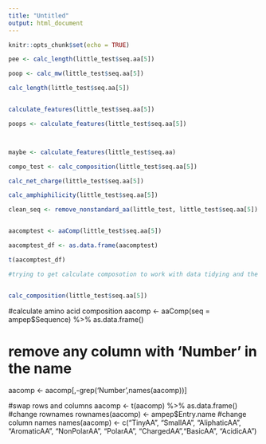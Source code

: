 ```yaml
---
title: "Untitled"
output: html_document
---
```


```r
knitr::opts_chunk$set(echo = TRUE)
```

```r
pee <- calc_length(little_test$seq.aa[5])

poop <- calc_mw(little_test$seq.aa[5])

calc_length(little_test$seq.aa[5])


calculate_features(little_test$seq.aa[5])

poops <- calculate_features(little_test$seq.aa[5])



maybe <- calculate_features(little_test$seq.aa)

compo_test <- calc_composition(little_test$seq.aa[5])

calc_net_charge(little_test$seq.aa[5])

calc_amphiphilicity(little_test$seq.aa[5])

clean_seq <- remove_nonstandard_aa(little_test, little_test$seq.aa[5])


aacomptest <- aaComp(little_test$seq.aa[5])

aacomptest_df <- as.data.frame(aacomptest)

t(aacomptest_df)

#trying to get calculate composotion to work with data tidying and the remove nonstandard aa function. Neither work and don't understand why. how to transform code you use in Rmd files to edit data into a function???


calc_composition(little_test$seq.aa[5])
```


#calculate amino acid composition
aacomp <- aaComp(seq = ampep$Sequence) %>% as.data.frame()

# remove any column with 'Number' in the name
aacomp <- aacomp[,-grep('Number',names(aacomp))]

#swap rows and columns
aacomp <- t(aacomp) %>% as.data.frame()
#change rownames
rownames(aacomp) <- ampep$Entry.name
#change column names
names(aacomp) <- c("TinyAA", "SmallAA", "AliphaticAA", "AromaticAA", "NonPolarAA", "PolarAA", "ChargedAA","BasicAA", "AcidicAA")

